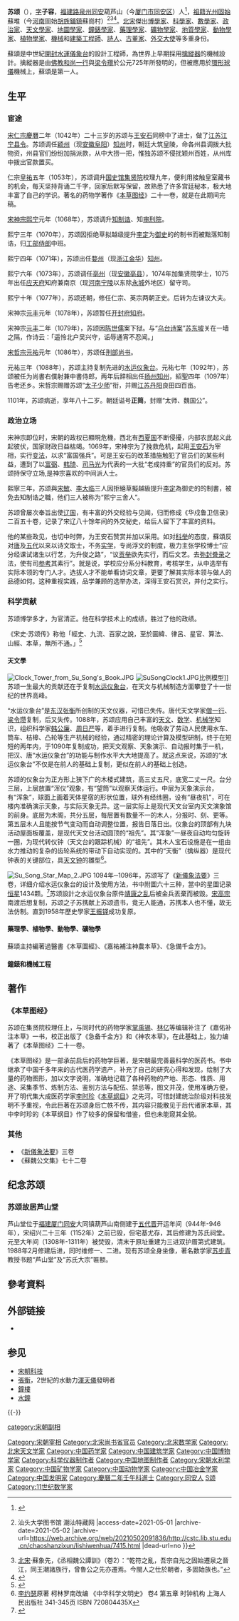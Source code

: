 {{東亞男性歷史人物
|名稱 = 蘇頌

|身份= [[尚书左丞|尚书左丞]]([[执政|执政]])
|最高職務 = [[政治家|政治家]]、[[文学家|文学家]]、[[天文學家|天文學家]]、[[藥理學家|藥物學家]]
|國家 = [[宋朝|宋]]
|時代 = [[北宋|北宋]]
|主君 = 
|屆數 = 
|前任 = [[韩忠彦|韩忠彦]]
|繼任 = [[梁焘|梁焘]]
|圖片名稱 = 蘇頌全身.jpg
|圖片大小 = 200px
|圖片說明 = 蘇頌全身畫像
|字 = 子容
|號=
|官職 =太子太保<br>观文殿大学士
|封爵 =赵郡公<br>魏国公（追封）
|封號 =
|位階 =
|封地 =
|神號 =
|尊號 =
|族裔 = [[漢族|漢族]][[閩南人|閩南人]]
|祖籍 = [[光州_(古代)|光州]][[固始|固始]]蘇堆（今[[河南|河南]]固始[[胡族鋪鎮|胡族鋪鎮]]蘇崗村）
|本籍 = [[福建路|福建路]][[泉州_(景雲)|泉州]][[同安縣|同安縣]]葫芦山（今[[厦门市|厦门市]][[同安区|同安区]]）
|出身地 = 
|府邸 =
|世系 = 
|初名 =
|小字 =
|別名 =
|法號 =
|院號 =
|其他名號 =
|出生日期 =1020年12月10日
|出生地點 = [[福建路|福建路]][[泉州_(景雲)|泉州]][[同安縣|同安縣]]葫芦山（今[[厦门市|厦门市]][[同安区|同安区]]）
|婚年 =
|逝世日期 =1101年6月18日
|逝世地點 = [[兩浙路|兩浙路]][[潤州_(隋朝)|润州]][[丹阳縣|丹阳縣]]（今[[江蘇|江蘇]][[鎮江|鎮江]]）
|在位年代 =
|廟號 =
|諡號 = 正简
|墓葬 =
|祠廟 =
|父親 = 苏绅
|嫡母 = 陈氏
|母親 =
|繼父=
|繼母=
|養父=
|養母=
|猶父= <!--日本人用-->
|烏帽子親= <!--日本人、琉球人用-->
|元配 = 凌氏
|正室 =
|妻 =
|繼室 =
|平妻 = 辛氏
|側室 =
|元配之父 = 凌景阳
|元配之嫡母 =
|元配之母 =
|正室之父 =
|正室之嫡母 =
|正室之母 =
|妻之父 =
|妻之嫡母 =
|妻之母 =
|繼室之父 =
|繼室之嫡母 =
|繼室之母 =
|平妻之父 = 辛有则
|平妻之嫡母 =
|平妻之母 =
|兄弟 =
|姊妹 =妹 蘇氏<ref>《萬夀縣令張君夫人蘇氏墓誌銘》</ref><br>妹 蘇氏<ref>《朝請郎致仕李君墓誌銘》：「李君諱況，字希荀。泰州海陵人，予仲妹壻也。」</ref>
|嫡兄弟=
|嫡姊妹 =
|庶兄弟 =
|庶姊妹 =
|同胞兄弟 =
|同胞姊妹 =
|異母兄弟 =
|異母姊妹 =
|異父兄弟 =
|異父姊妹 =
|繼兄弟 =
|繼姊妹 =
|子 =
苏熹官至朝奉郎<br>
苏嘉官至朝奉郎<br>
苏駉官至朝散郎<br>
苏诒官至承议郎<br>
苏京官至奉议郎<br>
苏携官至通直郎<br>
|女 = 叁女
|嫡子 =
|嫡女 =
|庶子 =
|庶女 =
|養子 =
|養女 =
|猶子 = <!--日本人用-->
|婿養子 = <!--日本人用-->
|烏帽子子 = <!--日本人用-->
|繼子 =
|繼女 =
|其他親屬 =
|出身 = <!---此处指科举出身--->
|功名 = 
|經歷 = 
|著作 = 著有《图经本草》、《新仪象法要》、《苏魏公文集》等
|注釋 =
}}
{{Min-nan
| choan-han = 蘇頌
| choan-lo  = So͘ Siōng
}}
'''苏颂'''（{{bd|1020年||1101年|catIdx=S}}），[[表字|字]]'''子容'''，[[福建路|福建路]][[泉州_(景雲)|泉州]][[同安縣|同安]]葫芦山（今[[厦门市|厦门市]][[同安区|同安区]]）人<ref>{{Cite web |url=http://www.ccdi.gov.cn/yaowen/201609/t20160919_143653.html |title=福建厦门苏颂:人生在勤勤则不匮————要闻——中央纪委国家监委网站 |access-date=2021-05-01 |archive-date=2021-05-01 |archive-url=https://web.archive.org/web/20210501101310/http://www.ccdi.gov.cn/yaowen/201609/t20160919_143653.html |dead-url=no }}</ref>，[[祖籍|祖籍]][[光州_(古代)|光州]][[固始|固始]]蘇堆（今[[河南|河南]]固始[[胡族鋪鎮|胡族鋪鎮]]蘇崗村）<ref>{{Cite web |url=http://cstc.lib.stu.edu.cn/chaoshanzixun/lishiwenhua/7415.html |title=潮汕苏氏祖源初探{{!}} 汕头大学图书馆 潮汕特藏网 |access-date=2021-05-01 |archive-date=2021-05-02 |archive-url=https://web.archive.org/web/20210502091836/http://cstc.lib.stu.edu.cn/chaoshanzixun/lishiwenhua/7415.html |dead-url=no }}</ref><ref>[[北宋|北宋]]·蘇象先，《丞相魏公譚訓》（卷2）：“乾符之亂，吾宗自光之固始遷泉之晉江，同王潮諸族行，曾魯公之先亦遷焉。今閩人之仕於朝者，多固始族也。”</ref><ref>{{Cite web |url=https://www.cuhk.edu.hk/ics/journal/articles/v56p143.pdf |title=北宋太學蘇嘉案考釋* - CUHK |access-date=2021-05-01 |archive-date=2019-11-13 |archive-url=https://web.archive.org/web/20191113144441/http://www.cuhk.edu.hk/ics/journal/articles/v56p143.pdf |dead-url=no }}</ref>。[[北宋|北宋]]傑出[[博學家|博學家]]、[[科學家|科學家]]、[[數學家|數學家]]、[[政治家|政治家]]、[[天文學家|天文學家]]、[[地圖學|地圖學家]]、[[鐘錶|鐘錶學家]]、[[藥理學家|藥理學家]]、[[礦物學|礦物學家]]、[[地質學家|地質學家]]、[[動物學家|動物學家]]、[[植物學家|植物學家]]、[[機械工程|機械]]和[[建築學|建築]][[工程師|工程師]]、[[詩人|詩人]]、[[古董|古董家]]、[[外交大使|外交大使]]等多重身份。

蘇頌是中世紀[[開封|開封]][[水運儀象台|水運儀象台]]的設計工程師，為世界上早期採用[[擒縱器|擒縱器]]的機械設計。擒縱器是由[[佛教|佛教]][[和尚|和尚]][[一行|一行]]與[[梁令瓚|梁令瓚]]於公元725年所發明的，但被應用於[[環形球儀|環形球儀]]機械上，蘇頌是第一人。

==生平==
=== 宦途 ===
[[宋仁宗|宋仁宗]][[慶曆|慶曆]]二年（1042年）二十三岁的苏颂与[[王安石|王安石]]同榜中了进士，做了[[江苏|江苏]][[江宁|江宁]][[县令|县令]]。苏颂调任[[颖州|颖州]]（现[[安徽|安徽]][[阜阳|阜阳]]）[[知州|知州]]时，朝廷大筑皇陵，命各州县调拨大批物资，州县官们纷纷加捐派款，从中大捞一把，惟独苏颂不侵扰颖州百姓，从州库中拨出官款置买。

仁宗[[皇祐|皇祐]]五年（1053年），苏颂调升[[国史馆|国史馆]][[集贤院|集贤院]]校理九年，便利用接触皇室藏书的机会，每天坚持背诵二千字，回家后默写保留，故熟悉了许多宫廷秘本，极大地丰富了自己的学识。著名的药物学著作《[[本草图经|本草图经]]》二十一卷，就是在此期间完稿。

[[宋神宗|宋神宗]][[熙宁|熙宁]]元年（1068年），苏颂调升[[知制诰|知制诰]]、知[[审刑院|审刑院]]。

熙宁三年（1070年），苏颂因拒绝草拟越级提升[[李定|李定]]为[[御史|御史]]的的制书而被黜落知制诰，归[[工部侍郎|工部侍郎]]中班。

熙宁四年（1071年），苏颂出任[[婺州|婺州]]（现[[浙江|浙江]][[金华|金华]]）[[知州|知州]]。

熙宁六年（1073年），苏颂调任[[亳州|亳州]]（现[[安徽|安徽]][[亳县|亳县]]），1074年加集贤院学士，1075年出任[[应天府|应天府]]知府兼南京（现[[河南|河南]][[宁陵|宁陵]]以东除[[永城|永城]]外地区）留守司。

熙宁十年（1077年），苏颂还朝，修任仁宗、英宗两朝正史。后转为左谏议大夫。

宋神宗[[元丰_(北宋)|元丰]]元年（1078年），苏颂暂任[[开封府|开封府]][[知府|知府]]。

宋神宗[[元丰_(北宋)|元丰]]二年（1079年），苏颂因[[陈世儒|陈世儒]]案下狱。与“[[乌台诗案|乌台诗案]]”[[苏东坡|苏东坡]]关在一墙之隔，作诗云：「遥怜北户吴兴守，诟辱通宵不忍闻。」

[[宋哲宗|宋哲宗]][[元祐|元祐]]元年（1086年），苏颂任[[刑部|刑部]][[尚书|尚书]]。

元祐三年（1088年），苏颂主持复制先进的[[水运仪象台|水运仪象台]]。元祐七年（1092年），苏颂被任为尚書右僕射兼中書侍郎{{r|閩南先賢}}，两年后辞相出任[[扬州|扬州]][[知州|知州]]，紹聖四年（1097年）告老还乡{{r|閩南先賢}}。宋哲宗赐赠苏颂“[[太子少师|太子少师]]”衔，并赐[[江苏|江苏]][[丹阳|丹阳]]良田四百亩。

1101年，苏颂病逝，享年八十二岁。朝廷谥号'''正简'''，封赠“太师、魏国公”。

=== 政治立场 ===
{{POV |time=2008-02-01T05:09:12+00:00 }}
宋神宗即位时，宋朝的政权已顯現危機，西北有[[西夏国|西夏国]]不断侵擾，内部农民起义此起彼伏，国家财政日益枯竭。1069年，宋神宗为了挽救危机，起用[[王安石|王安石]]为宰相，实行[[王安石变法|变法]]，以求“富国强兵”。可是王安石的改革措施触犯了官员们的某些利益，遭到了以[[富弼|富弼]]、[[韩琦|韩琦]]、[[司马光|司马光]]为代表的一大批“老成持重”的官员们的反对。苏颂持保守立场,是神宗喜欢的中间派人士。  

熙寧三年，苏颂與[[宋敏|宋敏]]、[[李大临|李大临]]三人因拒絕草擬越級提升[[李定|李定]]為御史的的制書，被免去知制诰之職，他们三人被称为“熙宁三舍人”。

苏颂曾屡次奉旨出使[[辽国|辽国]]，有丰富的外交经验与见闻，归而修成《华戍鲁卫信录》二百五十卷，记录了宋辽八十馀年间的外交秘史，给后人留下了丰富的资料。

他的某些政见，也切中时弊，为王安石赞赏并加以采用。如对[[科举|科举]]的态度，蘇頌反对[[唐朝|唐]]及[[五代|五代]]以来以诗文取士，不务[[实学|实学]]，专尚浮文的制度，极力主张学校博士“应分经课试诸生以行艺，为升俊之路”，“议[[科舉|贡举]]欲先实行，而后文艺。去[[弥封誊录|弥封誊录]]之法，使有司[[太學三舍法|参考]]其素行”。就是说，学校应分系分科教育，考核学生，从中选举有实际本领的专门人才。选拔人才不能单看诗词文章，更要了解其实际本领与做人的品德如何。这种重视实践，品学兼顾的选举办法，深得王安石赏识，并付之实行。

===科学贡献===
苏颂博学多才，为官清正。他在科学技术上的成绩，胜过了他的政绩。

《宋史·苏颂传》称他「經史、九流、百家之說，至於圖緯、律呂、星官、算法、山經、本草，無所不通。」<ref>{{wikisource-inline|宋史/卷340#蘇頌|《宋史·卷340·蘇頌》}}</ref>

====天文學====
[[File:Clock_Tower_from_Su_Song's_Book.JPG|thumb]]
[[File:SuSongClock1.JPG|right]]比例模型]]
苏颂一生最大的贡献还在于复制[[水运仪象台|水运仪象台]]，在天文与机械制造方面攀登了十一世纪的世界高峰。

“水运仪象台”是[[东汉|东汉]][[张衡|张衡]]所创制的天文仪器，可惜已失传。唐代天文学家[[僧一行|僧一行]]、[[粱令瓒|粱令瓒]]复制，后又失传。1088年，苏颂应用自己丰富的[[天文|天文]]、[[数学|数学]]、[[机械学|机械学]]知识，组织科学家[[韩公廉|韩公廉]]、[[周日严|周日严]]等，着手进行复制。他吸收了劳动人民使用水车、筒车、桔槔、凸轮等生产机械的经验，通过精密的理论计算及模型研制，终于在短短的两年内，于1090年复制成功，把天文观察、天象演示、自动报时集于一机，把汉、唐“水运仪象台”的功能与制作水平大大地提高了。就这点来说，苏颂的“水运仪象台”不仅是在前人的基础上复制，更似在前人的基础上创造。

苏颂的仪象台为正方形上狭下广的木楼式建筑，高三丈五尺，底宽二丈一尺。台分三层，上层放置“浑仪”观象，有“望筒”以观察天体运行。中层为天象演示台，有“浑象”，球面上画着天体星宿的形状位置，球外有经纬圈，设有“昼夜机”，可在楼内准确演示天象，与实际天象无异。这一层实际上是现代天文台室内天文演象馆的前身。底层为木阁，共分五层，每层置有数量不一的木人，分报时、刻、更等。第五层木人且能按节气变动而自动调整位置，报告日落日出。仪象台的顶部有九块活动屋面板覆盖，是现代天文台活动圆顶的“祖先”。其“浑象”一昼夜自动均匀旋转一圈，为现代转仪钟（天文台的跟踪机械）的“祖先”。其木人宝石设施是在一组由水力推动的复杂的齿轮系统的带动下自动实现的。其中的“天衡”（擒纵器）是现代钟表的关键部位，具[[天文钟|天文钟]]的雛型<ref>[[李约瑟|李约瑟]]原著 柯林罗南改编 《中华科学文明史》 卷4  第五章 时钟机构 上海人民出版社  341-345页 ISBN  720804435X</ref>。

[[File:Su_Song_Star_Map_2.JPG|thumb]]
1094年─1096年，苏颂写了《[[新儀象法要|新儀象法要]]》三卷，详细介绍水运仪象台的设计及使用方法，书中附圖六十三种，當中的星圖记录[[恒星|恒星]]1434颗。<ref>{{cite web
 |url        = http://www.books.com.tw/exep/prod/china/chinafile.php?item=CN10132461
 |title      = 新儀象法要譯注
 |publisher  = 上海古籍出版社
 |accessdate = 2009-11-12
}}{{Dead link|date=2018年7月 |bot=InternetArchiveBot |fix-attempted=yes }}</ref>苏颂設計之水运仪象台原件[[靖康之乱|靖康之乱]]后被金兵丟棄而被毀。[[宋高宗|宋高宗]]南渡后想复制，苏颂之子苏携献上苏颂遗书，竟无人能通，苏携本人也不懂，故无法仿制。直到1958年歷史學家[[王振铎|王振铎]]成功复原。

====藥理學、植物學、動物學、礦物學====
蘇頌主持編著過醫書《本草圖經》、《嘉祐補注神農本草》、《急備千金方》{{r|閩南先賢}}。

====鐘錶和機械工程====

==著作==
===《本草图经》===
{{main|本草圖經}}
苏颂在集贤院校理任上，与同时代的药物学家[[掌禹锡|掌禹锡]]、[[林亿|林亿]]等编辑补注了《嘉佑补注本草》一书，校正出版了《急备千金方》和《神农本草》，在此基础上，独力编著了《本草图经》二十一卷。

《本草图经》是一部承前启后的药物学巨著，是宋朝最完善最科学的医药书。书中继承了中国千多年来的古代医药学遗产，补充了自己的研究心得和发现，绘制了大量的药物图形，加以文字说明，准确地记载了各种药物的产地、形态、性质、用途、采集季节、炼制方法、鉴别方法与配伍、禁忌等，图文并茂，使用准确方便，开了明代集大成医药学家[[李时珍|李时珍]]《[[本草纲目|本草纲目]]》之先河。可惜封建统治阶级对科技发明不予重视，令此巨著在苏颂身后亡帙不传，其内容只能散见于后代诸家本草，其中李时珍的《本草纲目》作了较多的保留和借鉴，但也未能窥其全貌。

===其他===
*《[[新儀象法要|新儀象法要]]》三卷
*《蘇魏公文集》七十二卷

==纪念苏颂==
===苏颂故居芦山堂===
芦山堂位于[[福建|福建]][[厦门|厦门]][[同安|同安]]大同镇葫芦山南侧建于[[五代|五代]][[晋|晋]]开运年间（944年-946年），宋绍兴二十三年（1152年）之前已毁，但宅基尤存，其后修建为苏氏祠堂。元至大年间（1308年-1311年）被焚毁，清末于原址重建为三进双护厝第式建筑。1988年2月修建后进，同时维修一、二进。现有苏颂全身坐像，著名数学家[[苏步青|苏步青]]教授书题“芦山堂”及“苏氏大宗”匾额。

== 參考資料 ==
{{reflist|refs=
<ref name="閩南先賢">{{cite book|author=李啟宇 |title=《閩南先賢》|chapter= 第二章 宋元先賢‧第三節 宰相科學家蘇頌 |publisher=河洛文化事業股份有限公司  |isbn=978-986-6346-03-3 |date=2009-08 |pages=29-31}}</ref>
}}

== 外部链接 ==
* {{Commons category-inline|Su Song}}

== 参见 ==
{{Portal|中国|中国数学史|天文学|中国建筑|人物}}
* [[宋朝科技|宋朝科技]]
* [[張衡|張衡]]，2世紀的水動力[[渾天儀|渾天儀]]發明者
* [[鐘樓_(西式)|鐘樓]]
* [[水鐘|水鐘]]

{{-}}
{{start box}}
{{s-before|[[刘挚|刘挚]]}}
{{s-title|[[北宋|北宋]][[尚书右仆射兼中书侍郎|尚书右仆射兼中书侍郎]]|1092年—1093年}}
{{s-after|[[范纯仁|范纯仁]]}}
{{end box}}
{{中国数学史}}

{{Authority control}}

{{DEFAULTSORT:S苏}}
[[Category:宋朝宰相|Category:宋朝宰相]]
[[category:宋朝副相|category:宋朝副相]]
[[Category:北宋尚书省官员|Category:北宋尚书省官员]]
[[Category:北宋数学家|Category:北宋数学家]]
[[Category:北宋天文学家|Category:北宋天文学家]]
[[Category:中国药学家|Category:中国药学家]]
[[Category:中国建筑学家|Category:中国建筑学家]]
[[Category:中国博物学家|Category:中国博物学家]]
[[Category:科学仪器制作者|Category:科学仪器制作者]]
[[Category:中国地图制作者|Category:中国地图制作者]]
[[Category:宋朝水利学家|Category:宋朝水利学家]]
[[Category:中国矿物学家|Category:中国矿物学家]]
[[Category:中国动物学家|Category:中国动物学家]]
[[Category:中国冶金学家|Category:中国冶金学家]]
[[Category:中国发明家|Category:中国发明家]]

[[Category:慶曆二年壬午科進士|Category:慶曆二年壬午科進士]]
[[Category:同安人|Category:同安人]]
[[Category:蘇姓|S颂]]
[[Category:11世纪数学家|Category:11世纪数学家]]